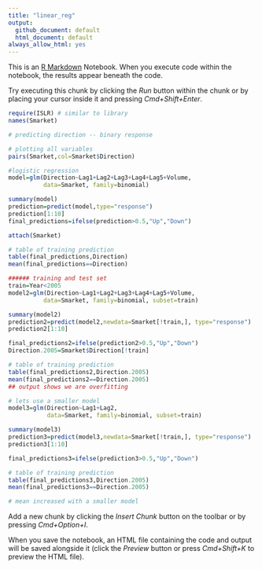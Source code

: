```yaml
---
title: "linear_reg"
output:
  github_document: default
  html_document: default
always_allow_html: yes
---
```


This is an [R Markdown](http://rmarkdown.rstudio.com) Notebook. When you execute code within the notebook, the results appear beneath the code. 

Try executing this chunk by clicking the *Run* button within the chunk or by placing your cursor inside it and pressing *Cmd+Shift+Enter*. 

```r
require(ISLR) # similar to library
names(Smarket)

# predicting direction -- binary response
```

```r
# plotting all variables
pairs(Smarket,col=Smarket$Direction)
```

```r

#logistic regression
model=glm(Direction~Lag1+Lag2+Lag3+Lag4+Lag5+Volume,
          data=Smarket, family=binomial)

summary(model)
prediction=predict(model,type="response")
prediction[1:10]
final_predictions=ifelse(prediction>0.5,"Up","Down")

attach(Smarket)

# table of training prediction
table(final_predictions,Direction)
mean(final_predictions==Direction)

```

```r

###### training and test set
train=Year<2005
model2=glm(Direction~Lag1+Lag2+Lag3+Lag4+Lag5+Volume,
          data=Smarket, family=binomial, subset=train)

summary(model2)
prediction2=predict(model2,newdata=Smarket[!train,], type="response")
prediction2[1:10]

final_predictions2=ifelse(prediction2>0.5,"Up","Down")
Direction.2005=Smarket$Direction[!train]

# table of training prediction
table(final_predictions2,Direction.2005)
mean(final_predictions2==Direction.2005)
## output shows we are overfitting

```

```r

# lets use a smaller model
model3=glm(Direction~Lag1+Lag2,
           data=Smarket, family=binomial, subset=train)

summary(model3)
prediction3=predict(model3,newdata=Smarket[!train,], type="response")
prediction3[1:10]

final_predictions3=ifelse(prediction3>0.5,"Up","Down")

# table of training prediction
table(final_predictions3,Direction.2005)
mean(final_predictions3==Direction.2005)

```

```r
# mean increased with a smaller model
```

Add a new chunk by clicking the *Insert Chunk* button on the toolbar or by pressing *Cmd+Option+I*.

When you save the notebook, an HTML file containing the code and output will be saved alongside it (click the *Preview* button or press *Cmd+Shift+K* to preview the HTML file).
